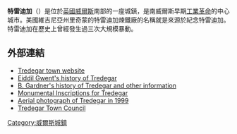 {{unreferenced|time=2015-01-11T14:08:13+00:00}}
'''特雷迪加'''（{{lang-en|Tredegar}}）是位於[[英國|英國]][[威爾斯|威爾斯]]南部的一座城鎮，是南威爾斯早期[[工業革命|工業革命]]的中心城市。美國維吉尼亞州里奇蒙的特雷迪加煉鐵廠的名稱就是來源於紀念特雷迪加。特雷迪加在歷史上曾經發生過三次大規模暴動。
==外部連結==
*[http://www.tredegar.co.uk/ Tredegar town website] {{Wayback|url=http://www.tredegar.co.uk/ |date=20210117222420 }}
*[https://web.archive.org/web/20041205084121/http://www.blaenau-gwent.gov.uk/The%20Council/Departments/Community_Services/Leisure%20%26%20Amenities/heritage/Local%20History/HistTred.htm Eiddil Gwent's history of Tredegar]
*[https://web.archive.org/web/20050219091738/http://web.ukonline.co.uk/b.gardner/tredegar/tredpage.html B. Gardner's history of Tredegar and other information]
*[http://www.cefnpennar.com/tredegar/ Monumental Inscriptions for Tredegar] {{Wayback|url=http://www.cefnpennar.com/tredegar/ |date=20160304212419 }}
*[http://www.gtj.org.uk/en/blowup1/340 Aerial photograph of Tredegar in 1999]{{dead link|date=2018年1月 |bot=InternetArchiveBot |fix-attempted=yes }}
*[http://www.tredegartowncouncil.co.uk Tredegar Town Council] {{Wayback|url=http://www.tredegartowncouncil.co.uk/ |date=20210115082544 }}
[[Category:威爾斯城鎮|Category:威爾斯城鎮]]
